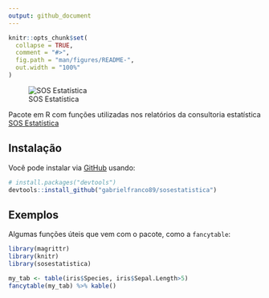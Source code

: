 ```yaml
---
output: github_document
---
```


<!-- README.md is generated from README.Rmd. Please edit that file -->

```r
knitr::opts_chunk$set(
  collapse = TRUE,
  comment = "#>",
  fig.path = "man/figures/README-",
  out.width = "100%"
)
```

![SOS Estatística](https://sosestatistica.com.br/wp-content/uploads/2018/08/logoSOSnew.png)

Pacote em R com funções utilizadas nos relatórios da consultoria estatística [SOS Estatística](https://www.sosestatistica.com.br)

<!-- badges: start -->
<!-- badges: end -->

## Instalação 

Você pode instalar via [GitHub](https://github.com/) usando:

``` r
# install.packages("devtools")
devtools::install_github("gabrielfranco89/sosestatistica")
```
## Exemplos

Algumas funções úteis que vem com o pacote, como a `fancytable`:

```r
library(magrittr)
library(knitr)
library(sosestatistica)

my_tab <- table(iris$Species, iris$Sepal.Length>5)
fancytable(my_tab) %>% kable()
```


